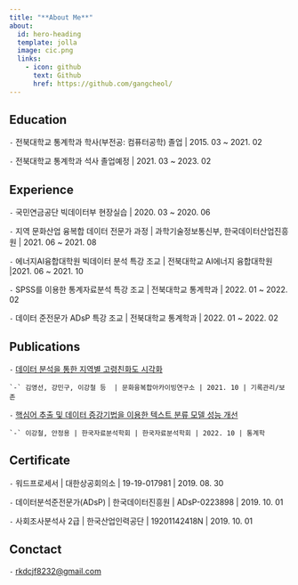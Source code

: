 ```yaml
---
title: "**About Me**"
about:
  id: hero-heading
  template: jolla
  image: cic.png
  links:
    - icon: github
      text: Github
      href: https://github.com/gangcheol/
---
```


###

:::{#hero-heading}

## Education

`-` 전북대학교 통계학과 학사(부전공: 컴퓨터공학) 졸업 | 2015. 03 ~ 2021. 02

`-` 전북대학교 통계학과 석사 졸업예정 | 2021. 03 ~ 2023. 02

## Experience

`-` 국민연금공단 빅데이터부 현장실습 | 2020. 03 ~ 2020. 06
 
`-` 지역 문화산업 융복합 데이터 전문가 과정 | 과학기술정보통신부, 한국데이터산업진흥원  | 2021. 06 ~ 2021. 08 

`-` 에너지AI융합대학원 빅데이터 분석 특강 조교 | 전북대학교 AI에너지 융합대학원 |2021. 06 ~ 2021. 10

`-` SPSS를 이용한 통계자료분석 특강 조교 | 전북대학교 통계학과 | 2022. 01 ~ 2022. 02

`-` 데이터 준전문가 ADsP 특강 조교 | 전북대학교 통계학과 | 2022. 01 ~ 2022. 02


## Publications

`-` [데이터 분석을 통한 지역별 고령친화도 시각화](https://www.kci.go.kr/kciportal/ci/sereArticleSearch/ciSereArtiView.kci?sereArticleSearchBean.artiId=ART002773972)

    `-` 김영선, 강민구, 이강철 등  | 문화융복합아카이빙연구소 | 2021. 10 | 기록관리/보존 

`-` [핵심어 추출 및 데이터 증강기법을 이용한 텍스트 분류 모델 성능 개선](https://www.kci.go.kr/kciportal/ci/sereArticleSearch/ciSereArtiView.kci?sereArticleSearchBean.artiId=ART002890029)
    
    `-` 이강철, 안정용 | 한국자료분석학회 | 한국자료분석학회 | 2022. 10 | 통계학
    

## Certificate

`-` 워드프로세서 | 대한상공회의소 | 19-19-017981 | 2019. 08. 30

`-` 데이터분석준전문가(ADsP) | 한국데이터진흥원 | ADsP-0223898 | 2019. 10. 01

`-` 사회조사분석사 2급 | 한국산업인력공단 | 19201142418N | 2019. 10. 01
    
## Conctact

`-` <rkdcjf8232@gmail.com>

:::

### 